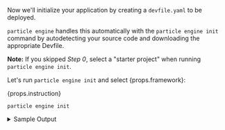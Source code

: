 Now we'll initialize your application by creating a `devfile.yaml` to be deployed.

`particle engine` handles this automatically with the `particle engine init` command by autodetecting your source code and downloading the appropriate Devfile.

**Note:** If you skipped *Step 0*, select a "starter project" when running `particle engine init`.

<p>Let's run <code>particle engine init</code> and select <span>{props.framework}</span>:</p>

<span>{props.instruction}</span>

```console
particle engine init
```

<details>
    <summary>Sample Output</summary>
    {props.initout}

:::note
If you skipped Step 0 and selected "starter project", your output will be slightly different.
:::

</details>
